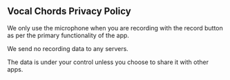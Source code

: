 ## Vocal Chords Privacy Policy

We only use the microphone when you are recording with the record button as per the primary functionality of the app.

We send no recording data to any servers.

The data is under your control unless you choose to share it with other apps.
